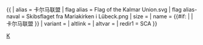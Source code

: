 {{ {{{1<noinclude>|country showdata</noinclude>}}}
| alias = 卡尔马联盟
| flag alias = Flag of the Kalmar Union.svg
| flag alias-naval = Skibsflaget fra Mariakirken i Lübeck.png
| size = {{{size|}}}
| name = {{#if: {{{name|}}} | {{{name|}}} | 卡尔马联盟 }}
| variant = {{{variant|}}}
| altlink = {{{altlink|}}}
| altvar = {{{altvar|}}}
<noinclude>
| redir1 = SCA
</noinclude>
}}<noinclude>
[[Category:已不存在國家資料模板|K]]
</noinclude>